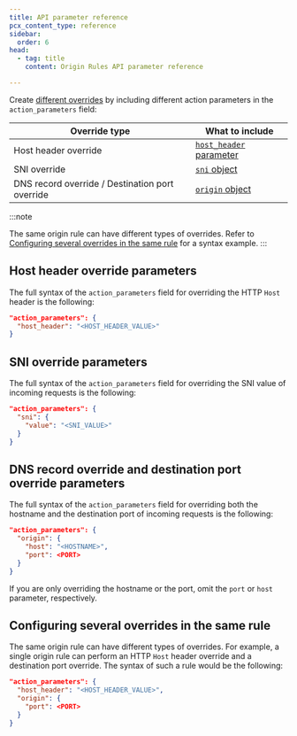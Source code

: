 ```yaml
---
title: API parameter reference
pcx_content_type: reference
sidebar:
  order: 6
head:
  - tag: title
    content: Origin Rules API parameter reference

---
```


Create [different overrides](/rules/origin-rules/features/) by including different action parameters in the `action_parameters` field:

| Override type                                   | What to include                                                                  |
| ----------------------------------------------- | -------------------------------------------------------------------------------- |
| Host header override                            | [`host_header` parameter](#host-header-override-parameters)                      |
| SNI override                                    | [`sni` object](#sni-override-parameters)                                         |
| DNS record override / Destination port override | [`origin` object](#dns-record-override-and-destination-port-override-parameters) |

:::note

The same origin rule can have different types of overrides. Refer to [Configuring several overrides in the same rule](#configuring-several-overrides-in-the-same-rule) for a syntax example.
:::

## Host header override parameters

The full syntax of the `action_parameters` field for overriding the HTTP `Host` header is the following:

```json
"action_parameters": {
  "host_header": "<HOST_HEADER_VALUE>"
}
```

## SNI override parameters

The full syntax of the `action_parameters` field for overriding the SNI value of incoming requests is the following:

```json
"action_parameters": {
  "sni": {
    "value": "<SNI_VALUE>"
  }
}
```

## DNS record override and destination port override parameters

The full syntax of the `action_parameters` field for overriding both the hostname and the destination port of incoming requests is the following:

```json
"action_parameters": {
  "origin": {
    "host": "<HOSTNAME>",
    "port": <PORT>
  }
}
```

If you are only overriding the hostname or the port, omit the `port` or `host` parameter, respectively.

## Configuring several overrides in the same rule

The same origin rule can have different types of overrides. For example, a single origin rule can perform an HTTP `Host` header override and a destination port override. The syntax of such a rule would be the following:

```json
"action_parameters": {
  "host_header": "<HOST_HEADER_VALUE>",
  "origin": {
    "port": <PORT>
  }
}
```

